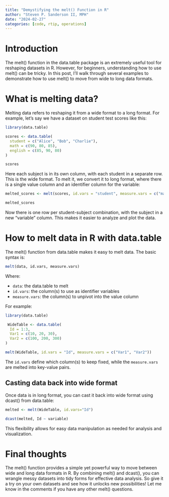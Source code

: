 ```yaml
---
title: "Demystifying the melt() Function in R"
author: "Steven P. Sanderson II, MPH"
date: "2024-02-27"
categories: [code, rtip, operations]
---
```


# Introduction

The melt() function in the data.table package is an extremely useful tool for reshaping datasets in R. However, for beginners, understanding how to use melt() can be tricky. In this post, I'll walk through several examples to demonstrate how to use melt() to move from wide to long data formats.

# What is melting data?

Melting data refers to reshaping it from a wide format to a long format. For example, let's say we have a dataset on student test scores like this:


```r
library(data.table)

scores <- data.table(
  student = c("Alice", "Bob", "Charlie"),
  math = c(90, 80, 85), 
  english = c(85, 90, 80)
)

scores
```

Here each subject is in its own column, with each student in a separate row. This is the wide format. To melt it, we convert it to long format, where there is a single value column and an identifier column for the variable:

```r
melted_scores <- melt(scores, id.vars = "student", measure.vars = c("math", "english"))

melted_scores
```

Now there is one row per student-subject combination, with the subject in a new "variable" column. This makes it easier to analyze and plot the data.

# How to melt data in R with data.table

The melt() function from data.table makes it easy to melt data. The basic syntax is:

```r 
melt(data, id.vars, measure.vars)
```

Where:

- `data`: the data.table to melt 
- `id.vars`: the column(s) to use as identifier variables
- `measure.vars`: the column(s) to unpivot into the value column

For example:

```r
library(data.table)

 WideTable <- data.table(
  Id = 1:3,
  Var1 = c(10, 20, 30),
  Var2 = c(100, 200, 300)  
)

melt(WideTable, id.vars = "Id", measure.vars = c("Var1", "Var2"))
```

The `id.vars` define which column(s) to keep fixed, while the `measure.vars` are melted into key-value pairs.

## Casting data back into wide format

Once data is in long format, you can cast it back into wide format using dcast() from data.table:

```r
melted <- melt(WideTable, id.vars="Id") 

dcast(melted, Id ~ variable)
```

This flexibility allows for easy data manipulation as needed for analysis and visualization.

# Final thoughts

The melt() function provides a simple yet powerful way to move between wide and long data formats in R. By combining melt() and dcast(), you can wrangle messy datasets into tidy forms for effective data analysis. So give it a try on your own datasets and see how it unlocks new possibilities! Let me know in the comments if you have any other melt() questions.